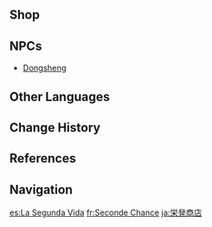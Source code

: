 {{Location Infobox
|image        = NPC Location Dongsheng Context.png
|type         = Point of Interest
|type2        = General Goods Shop
|region       = Liyue
|area         = Sea of Clouds
|subarea      = Liyue Harbor
|poi          = Chihu Rock
}}
{{Location Intro|description=<p>{{If Self|Second Life|It|Second Life}} is run by [[Dongsheng]]. The supplies restock daily. Reach [[Reputation]] Rank 4 in Liyue to gain a 10% Discount.</p>}}

==Shop==
{{Vendor|Dongsheng}}

==NPCs==
* [[Dongsheng]]

==Other Languages==
{{Other Languages
|en       = Second Life
|zhs      = 荣发商铺
|zhs_rm   = Róngfā Shāngpū
|zht      = 榮發商鋪
|zht_rm   = Róngfā Shāngpū
|zh_tl    = (Re-)Flourishment Shop
|zh_note  = From the ancient adage of Liyue ({{w|Chengyu|Chinese idiom}}) {{Lang|"a withered tree lives again"|zh-Hans=枯木发荣|zh-Hant=枯木發榮|zh-Hant_rm=kūmù fāróng|zh-Hant_lit=a withered tree flourishes|sort=zh-Hans,zh-Hant}}, to commemorate the event where [[Xiao]] saves Dongsheng's life.<ref>{{Ref/NPC|Dongsheng}}</ref>
|ja       = 栄発商店
|ja_rm    = Eihatsu Shouten<ref>{{Ref/NPC|Dongsheng|Idle}}</ref>
|ja_tl    = (Re-)Flourishment Shop
|ja_note  = From {{Lang|the adage above|ja=枯木栄を発す|ja_rm=koboku ei wo hassu}}.
|ko       = {{tt|영발|榮發}} {{tt|상점|商店}}
|ko_tl    = (Re-)Flourishment Shop
|ko_note  = From {{Lang|the adage above|ko=고목발영(枯木發榮)|ko_rm=gomok balyeong}}.
|es       = La Segunda Vida
|es_tl    = The Second Life
|fr       = Seconde Chance
|fr_tl    = Second Chance
|ru       = Вторая жизнь
|ru_tl    = Second Life
|th       = Second Life
|vi       = Cửa {{tt|Hàng|行}} {{tt|Vinh Phát|榮發}}
|vi_tl    = (Re-)Flourishment Shop
|vi_note  = From {{Lang|the adage above|vi=Khô Mộc Phát Vinh(枯木發榮)}}.
|de       = Glanz und Gedeih
|de_tl    = Brilliance and Prosperity
|id       = Second Life
|pt       = Loja Segunda Vida
|pt_tl    = Second Life Shop
|tr       = İkinci Hayat
|tr_tl    = 
|it       = Seconda Vita
|it_tl    = 
}}

==Change History==
{{Change History|1.0}}

==References==
{{Reflist}}

==Navigation==
{{PoI Navbox|Liyue}}

[[es:La Segunda Vida]]
[[fr:Seconde Chance]]
[[ja:栄発商店]]